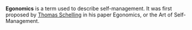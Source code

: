'''Egonomics''' is a term used to describe self-management.  It was first proposed by [[Thomas Schelling]] in his paper Egonomics, or the Art of Self-Management.


{{stub}}